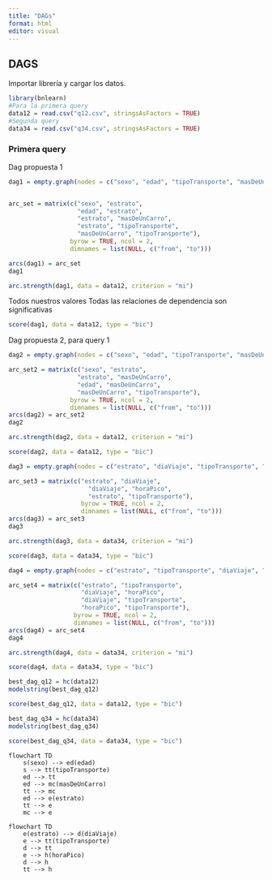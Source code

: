 ```yaml
---
title: "DAGs"
format: html
editor: visual
---
```


## DAGS

Importar librería y cargar los datos.

```r
library(bnlearn)
#Para la primera query
data12 = read.csv("q12.csv", stringsAsFactors = TRUE)
#Segunda query
data34 = read.csv("q34.csv", stringsAsFactors = TRUE)
```

### Primera query

Dag propuesta 1

```r
dag1 = empty.graph(nodes = c("sexo", "edad", "tipoTransporte", "masDeUnCarro", "estrato"))


arc_set = matrix(c("sexo", "estrato",
                   "edad", "estrato",
                   "estrato", "masDeUnCarro",
                   "estrato", "tipoTransporte",
                   "masDeUnCarro", "tipoTransporte"),
                 byrow = TRUE, ncol = 2,
                 dimnames = list(NULL, c("from", "to")))

arcs(dag1) = arc_set
dag1
```

```r
arc.strength(dag1, data = data12, criterion = "mi")
```

Todos nuestros valores Todas las relaciones de dependencia son significativas

```r
score(dag1, data = data12, type = "bic")
```

Dag propuesta 2, para query 1

```r
dag2 = empty.graph(nodes = c("sexo", "edad", "tipoTransporte", "masDeUnCarro", "estrato"))

arc_set2 = matrix(c("sexo", "estrato",
                   "estrato", "masDeUnCarro",
                   "edad", "masDeUnCarro",
                   "masDeUnCarro", "tipoTransporte"),
                 byrow = TRUE, ncol = 2,
                 dimnames = list(NULL, c("from", "to")))
arcs(dag2) = arc_set2
dag2
```

```r
arc.strength(dag2, data = data12, criterion = "mi")
```

```r
score(dag2, data = data12, type = "bic")
```

```r
dag3 = empty.graph(nodes = c("estrato", "diaViaje", "tipoTransporte", "horaPico"))

arc_set3 = matrix(c("estrato", "diaViaje",
                      "diaViaje", "horaPico",
                      "estrato", "tipoTransporte"),
                    byrow = TRUE, ncol = 2,
                    dimnames = list(NULL, c("from", "to")))
arcs(dag3) = arc_set3
dag3
```

```r
arc.strength(dag3, data = data34, criterion = "mi")
```

```r
score(dag3, data = data34, type = "bic")
```

```r
dag4 = empty.graph(nodes = c("estrato", "tipoTransporte", "diaViaje", "horaPico"))

arc_set4 = matrix(c("estrato", "tipoTransporte",
                    "diaViaje", "horaPico",
                    "diaViaje", "tipoTransporte",
                    "horaPico", "tipoTransporte"),
                  byrow = TRUE, ncol = 2,
                  dimnames = list(NULL, c("from", "to")))
arcs(dag4) = arc_set4
dag4
```

```r
arc.strength(dag4, data = data34, criterion = "mi")
```

```r
score(dag4, data = data34, type = "bic")
```

```r
best_dag_q12 = hc(data12)
modelstring(best_dag_q12)
```

```r
score(best_dag_q12, data = data12, type = "bic")
```

```r
best_dag_q34 = hc(data34)
modelstring(best_dag_q34)
```

```r
score(best_dag_q34, data = data34, type = "bic")
```

```mermaid
flowchart TD
    s(sexo) --> ed(edad)
    s --> tt(tipoTransporte)
    ed --> tt
    ed --> mc(masDeUnCarro)
    tt --> mc
    ed --> e(estrato)
    tt --> e
    mc --> e
```

```mermaid
flowchart TD
    e(estrato) --> d(diaViaje)
    e --> tt(tipoTransporte)
    d --> tt
    e --> h(horaPico)
    d --> h
    tt --> h
```

